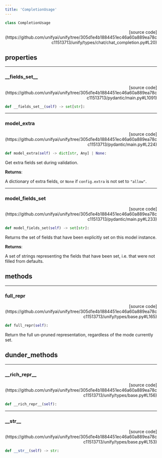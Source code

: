 ```yaml
---
title: 'CompletionUsage'
---
```


```python
class CompletionUsage
```

<p align="right">[source code](https://github.com/unifyai/unify/tree/305d1e4b1884451ec46a60a889ea78cc11513713/unify/types/chat/chat_completion.py#L20)</p>



## properties

---

### \_\_fields\_set\_\_

<p align="right">[source code](https://github.com/unifyai/unify/tree/305d1e4b1884451ec46a60a889ea78cc11513713/pydantic/main.py#L1091)</p>

```python
def __fields_set__(self) -> set[str]:
```



---

### model\_extra

<p align="right">[source code](https://github.com/unifyai/unify/tree/305d1e4b1884451ec46a60a889ea78cc11513713/pydantic/main.py#L224)</p>

```python
def model_extra(self) -> dict[str, Any] | None:
```

Get extra fields set during validation.

**Returns**:

A dictionary of extra fields, or `None` if `config.extra` is not set to `"allow"`.

---

### model\_fields\_set

<p align="right">[source code](https://github.com/unifyai/unify/tree/305d1e4b1884451ec46a60a889ea78cc11513713/pydantic/main.py#L233)</p>

```python
def model_fields_set(self) -> set[str]:
```

Returns the set of fields that have been explicitly set on this model instance.

**Returns**:

A set of strings representing the fields that have been set,
i.e. that were not filled from defaults.

## methods

---

### full\_repr

<p align="right">[source code](https://github.com/unifyai/unify/tree/305d1e4b1884451ec46a60a889ea78cc11513713/unify/types/base.py#L165)</p>

```python
def full_repr(self):
```

Return the full un-pruned representation, regardless of the mode currently set.

## dunder_methods

---

### \_\_rich\_repr\_\_

<p align="right">[source code](https://github.com/unifyai/unify/tree/305d1e4b1884451ec46a60a889ea78cc11513713/unify/types/base.py#L156)</p>

```python
def __rich_repr__(self):
```



---

### \_\_str\_\_

<p align="right">[source code](https://github.com/unifyai/unify/tree/305d1e4b1884451ec46a60a889ea78cc11513713/unify/types/base.py#L153)</p>

```python
def __str__(self) -> str:
```

